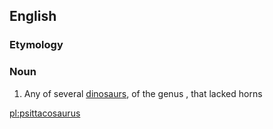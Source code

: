 {{also|Psittacosaurus}}
==English==
{{rfi}}
{{wikipedia}}
{{wikispecies}}
===Etymology===
{{rfe|lang=en}}
===Noun===
{{en-noun|es}}

# Any of several [[dinosaur]]s, of the genus {{taxlink|Psittacosaurus|genus}}, that lacked horns

[[pl:psittacosaurus]]